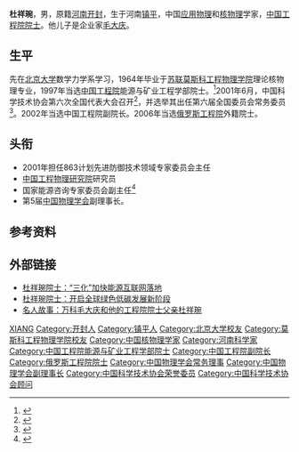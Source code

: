 '''杜祥琬'''{{BD|1938年|4月29日}}，男，原籍[[河南|河南]][[开封|开封]]，生于河南[[镇平县|镇平]]，中国[[应用物理|应用物理]]和[[核物理|核物理]]学家，[[中国工程院院士|中国工程院院士]]。他儿子是企业家[[毛大庆|毛大庆]]。

== 生平 ==
先在[[北京大学|北京大学]]数学力学系学习，1964年毕业于[[苏联|苏联]][[莫斯科工程物理学院|莫斯科工程物理学院]]理论核物理专业，1997年当选[[中国工程院|中国工程院]]能源与矿业工程学部院士。<ref >{{cite web |url=http://www.cae.cn/cae/jsp/jump.jsp?oid=20111231115201515579013 |language= |title=杜祥琬 |publisher=中国工程院 |date= |accessdate=2016-09 |archive-date=2017-07-10 |archive-url=https://web.archive.org/web/20170710120428/http://www.cae.cn/cae/jsp/jump.jsp?oid=20111231115201515579013 |dead-url=no }}</ref>2001年6月，中国科学技术协会第六次全国代表大会召开<ref>{{Cite book|title=企业科协工作手册|last=本书编委会编|publisher=北京：[[科学普及出版社|科学普及出版社]]|year=2008.10|isbn=978-7-110-06976-9|pages=2-3}}</ref>，并选举其出任第六届全国委员会常务委员<ref>{{Cite book|title=中国科学技术协会年鉴 2003|publisher=北京：[[中国科学技术出版社|中国科学技术出版社]]|year=2003.12|isbn=7-5046-3485-9|pages=23, 123}}</ref>。2002年当选中国工程院副院长。2006年当选[[俄罗斯工程院|俄罗斯工程院]]外籍院士。

== 头衔 ==
* 2001年担任863计划先进防御技术领域专家委员会主任
* [[中国工程物理研究院|中国工程物理研究院]]研究员
* 国家能源咨询专家委员会副主任<ref >{{cite web |url=http://www.chinavalue.net/846415/Default.aspx |language= |title=杜祥琬 |publisher=价值中国 |date= |accessdate=2016-09 |archive-url=https://web.archive.org/web/20160830015804/http://www.chinavalue.net/846415/Default.aspx |archive-date=2016-08-30 |dead-url=yes }}</ref>
*第5届[[中国物理学会|中国物理学会]]副理事长。

== 参考资料 ==
{{reflist}}

== 外部链接 ==
* [http://www.gmw.cn/ny/2016-09/13/content_21954293.htm 杜祥琬院士：“三化”加快能源互联网落地]
* [http://news.sciencenet.cn/htmlnews/2016/3/341673.shtm 杜祥琬院士：开启全球绿色低碳发展新阶段] {{Wayback|url=http://news.sciencenet.cn/htmlnews/2016/3/341673.shtm |date=20210120004532 }}
* [http://news.winshang.com/html/026/8019.html 名人故事：万科毛大庆和他的工程院院士父亲杜祥琬] {{Wayback|url=http://news.winshang.com/html/026/8019.html |date=20191203122617 }}

{{中国工程院能源与矿业工程学部院士}}
{{中国工程院工程管理学部院士}}
{{Navboxes 
| title  = 杜祥琬在[[中国物理学会|中国物理学会]]的职务
| list1  =
{{中国物理学会第五届理事会}}
{{中国物理学会第六届理事会}}
{{中国物理学会第七届理事会}}
{{中国物理学会第八届理事会}}
{{中国物理学会第九届理事会}}
}}
{{Navboxes 
| title  = 杜祥琬在[[中国科学技术协会|中国科学技术协会]]的职务
| list1  =
{{中国科学技术协会第六届全国委员会}}
{{中国科学技术协会第七届全国委员会}}
{{中国科学技术协会第八届全国委员会}}
}}

{{Authority control}}
{{DEFAULTSORT:DU杜}}
[[Category:杜姓|XIANG]]
[[Category:开封人|Category:开封人]]
[[Category:镇平人|Category:镇平人]]
[[Category:北京大学校友|Category:北京大学校友]]
[[Category:莫斯科工程物理学院校友|Category:莫斯科工程物理学院校友]]
[[Category:中国核物理学家|Category:中国核物理学家]]
[[Category:河南科学家|Category:河南科学家]]
[[Category:中国工程院能源与矿业工程学部院士|Category:中国工程院能源与矿业工程学部院士]]
[[Category:中国工程院副院长|Category:中国工程院副院长]]
[[Category:俄罗斯工程院院士|Category:俄罗斯工程院院士]]
[[Category:中国物理学会常务理事|Category:中国物理学会常务理事]]
[[Category:中国物理学会副理事长|Category:中国物理学会副理事长]]
[[Category:中国科学技术协会荣誉委员|Category:中国科学技术协会荣誉委员]]
[[Category:中国科学技术协会顾问|Category:中国科学技术协会顾问]]